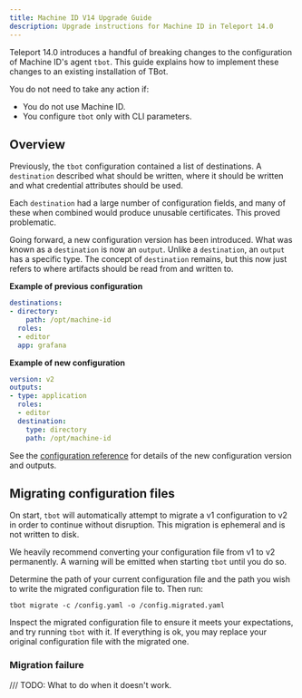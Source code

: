 ```yaml
---
title: Machine ID V14 Upgrade Guide
description: Upgrade instructions for Machine ID in Teleport 14.0
---
```


Teleport 14.0 introduces a handful of breaking changes to the configuration of
Machine ID's agent `tbot`. This guide explains how to implement these changes to
an existing installation of TBot.

You do not need to take any action if:

- You do not use Machine ID.
- You configure `tbot` only with CLI parameters.

## Overview

Previously, the `tbot` configuration contained a list of destinations. A
`destination` described what should be written, where it should be written and
what credential attributes should be used.

Each `destination` had a large number of configuration fields, and many of
these when combined would produce unusable certificates. This proved
problematic.

Going forward, a new configuration version has been introduced. What was
known as a `destination` is now an `output`. Unlike a `destination`, an
`output` has a specific type. The concept of `destination` remains, but this now
just refers to where artifacts should be read from and written to.

**Example of previous configuration**
```yaml
destinations:
- directory:
    path: /opt/machine-id
  roles:
  - editor
  app: grafana
```

**Example of new configuration**
```yaml
version: v2
outputs:
- type: application
  roles:
  - editor
  destination:
    type: directory
    path: /opt/machine-id
```

See the [configuration reference](./configuration.mdx) for details of the new
configuration version and outputs.

## Migrating configuration files

On start, `tbot` will automatically attempt to migrate a v1 configuration to
v2 in order to continue without disruption. This migration is ephemeral and
is not written to disk.

We heavily recommend converting your configuration file from v1 to v2
permanently. A warning will be emitted when starting `tbot` until you do so.

Determine the path of your current configuration file and the path you wish to
write the migrated configuration file to. Then run:

```
tbot migrate -c /config.yaml -o /config.migrated.yaml
```

Inspect the migrated configuration file to ensure it meets your expectations,
and try running `tbot` with it. If everything is ok, you may replace your
original configuration file with the migrated one.

### Migration failure

/// TODO: What to do when it doesn't work.
